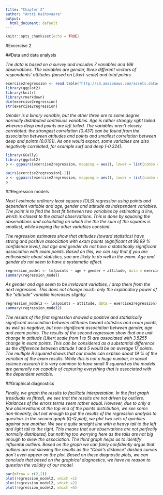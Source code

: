 ---
title: "Chapter 2"
author: "Antti Kaihovaara"
output:
  html_document: default
---


```{r setup, include=FALSE}
knitr::opts_chunk$set(echo = TRUE)
```

#Excercise 2

##Data and data analysis

*The data is based on a survey and includes 7 variables and 166 observations. The variables are gender, three different vectors of respondents' attitudes (based on Likert-scale) and total points.*

```{r, include=TRUE}
exercise2regression <- read.table("http://s3.amazonaws.com/assets.datacamp.com/production/course_2218/datasets/learning2014.txt", sep=",", header=TRUE,)
library(ggplot2)
library(knitr)
library(rmarkdown)
dim(exercise2regression)
str(exercise2regression)
```

*Gender is a binary variable, but the other three are to some degree normally distributed continiuos variables. Age is rather strongly right tailed whereas deep and points are left tailed. The variables aren't closely correlated: the strongest correlation (0.437) can be found from the association between attitudes and points and smallest correlation between deep and points (0.0101). As one would expect, some variables are also negatively correlated, for example surf and deep (-0.324).*

```{r, include=FALSE}
library(GGally)
library(ggplot2)
p <- ggpairs(exercise2regression, mapping = aes(), lower = list(combo = wrap("facethist", bins = 20)))
```

```{r, include=TRUE}
pairs(exercise2regression[-1])
p <- ggpairs(exercise2regression, mapping = aes(), lower = list(combo = wrap("facethist", bins = 20)))
p
```




##Regression models

*Next I estimate ordinary least squares (OLS) regression using points and dependent variable and age, gender and attitude as independent variables. The point is to find the best fit between two variables by estimating a line, which is closest to the actual observations. This is done by squaring the observations and calculating on which line the the sum of the squares is smallest, while keeping the other variables constant.*

*The regression estimates show that attitudes (toward statistics) have strong and positive association  with exam points (significant at 99.99 % confidence level), but age and gender do not have a statistically significant association with exam points. Based on this, we can say that if you are enthusiastic about statistics, you are likely to do well in the exam. Age and gender do not seem to have a systematic effect. *

```{r, include=TRUE}
regression_model <- lm(points ~ age + gender + attitude, data = exercise2regression)
summary(regression_model)
```

*As gender and age seem to be irrelavant variables, I drop them from the next regression. This does not change much: only the explanatory power of the "attitude" variable increases slightly.* 

```{r, include=TRUE}
regression_model2 <- lm(points ~ attitude, data = exercise2regression)
summary(regression_model2)
```

*The results of the first regression showed a positive and statistically significant association between attitudes toward statistics and exam points, as well as negative, but non-significant association between gender, age and exam points. The results of the second regression show that one unit change in attitude (Likert scale from 1 to 5) are associated with 3.5255 change in exam points. This can be considered as a substantial difference as the difference between attitude 1 and 5 would be on average 17 points. The multiple R squared shows that our model can explain about 19 % of the variation of the exam results. While this is not a huge number, in social science research it is very common to have small R squared as the models are generally not capable of capturing everything that is associated with the dependent variable. * 



##Graphical diagnostics

*Finally, we graph the results to facilitate interpretation. In the first graph (residuals vs fitted), we see that the results are not driven by outliers. Variances of the errors terms seem rather equal. However, due to only a few observations at the top end of the points distribution, we see some non-linearity, but not enough to put the results of the regression analysis to question. In the second graph (Q-Q plot), we plot two sets of quintiles against one another. We see a quite straight line with a heavy tail to the left and light tail to the right. This means that our observations are not perfectly normally distributed, but nothing too worrying here as the tails are not big enough to skew the association. The third graph helps us to identify influental outliers. Based on the graph we can fairly confidently argue that outliers are not skewing the results as the "Cook's distance" dashed curves don't even appear on the plot. Based on these diagnostic plots, we can conclude that based on the graphical diagnostics, we have no reason to question the validity of our model.*
```{r, include=TRUE}
par(mfrow = c(2,2))
plot(regression_model2, which =1)
plot(regression_model2, which =2)
plot(regression_model2, which =5)
```
